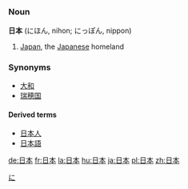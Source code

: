 =={{ja}}==
[[Category:Japanese language|に]]
===Noun===
'''日本''' (にほん, nihon; にっぽん, nippon)

#[[Japan]], the [[Japanese]] homeland

===Synonyms===
*[[大和]]
*[[瑞穂国]]
====Derived terms====
*[[日本人]]
*[[日本語]]

[[de:日本]]
[[fr:日本]]
[[la:日本]]
[[hu:日本]]
[[ja:日本]]
[[pl:日本]]
[[zh:日本]]